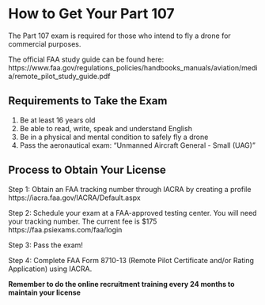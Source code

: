 # How to Get Your Part 107


The Part 107 exam is required for those who intend to fly a drone for commercial purposes.

The official FAA study guide can be found here: https://www.faa.gov/regulations_policies/handbooks_manuals/aviation/media/remote_pilot_study_guide.pdf

## Requirements to Take the Exam
1.  Be at least 16 years old 
2.  Be able to read, write, speak and understand English 
3.  Be in a physical and mental condition to safely fly a drone 
4.  Pass the aeronautical exam: "Unmanned Aircraft General - Small (UAG)"

## Process to Obtain Your License
Step 1: Obtain an FAA tracking number through IACRA by creating a profile 
https://iacra.faa.gov/IACRA/Default.aspx

Step 2: Schedule your exam at a FAA-approved testing center. You will need your tracking number. The current fee is $175
https://faa.psiexams.com/faa/login

Step 3: Pass the exam!

Step 4: Complete FAA Form 8710-13 (Remote Pilot Certificate and/or Rating Application) using IACRA.

**Remember to do the online recruitment training every 24 months to maintain your license**




